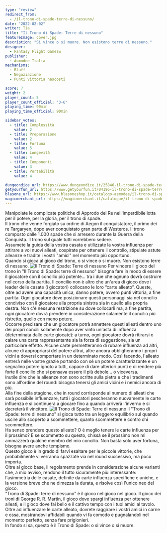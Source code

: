 ```yaml
---
type: "review"
redirect_from:
  - /il-trono-di-spade-terre-di-nessuno/
date: "2022-02-02"
writer: Tia
title: "Il Trono di Spade: Terre di nessuno"
featureImage: cover.jpg
description: "Si vince o si muore. Non esistono terre di nessuno."
designer:
  - Fantasy Flight Gamesw
publisher:
  - Asmodee Italia
mechanisms:
  - Bluff
  - Negoziazione
  - Punti vittoria nascosti

score: 7
weight: 2
player_count: 5
player_count_official: "3-6"
playing_time: 90min
playing_time_official: 90min

sidebar_votes:
  - title: Complessità
    value: 2
  - title: Preparazione
    value: 2
  - title: Fortuna
    value: 5
  - title: Longevità
    value: 4
  - title: Componenti
    value: 3
  - title: Portabilità
    value: 4

dungeondice_url: https://www.dungeondice.it/25846-il-trono-di-spade-terre-di-nessuno.html
getyourfun_url: https://www.getyourfun.it/04196-il-trono-di-spade-terre-di-nessuno-giochi-di-carte.html
blasone_url: https://www.blasoneshop.it/catalogo-asmodee/il-trono-di-spade-terre-di-nessuno-72-1568
magicmerchant_url: https://magicmerchant.it/catalogue/il-trono-di-spade-terre-di-nessuno-56800/
---
```


<Setting>
  Manipolate le complicate politiche di Approdo del Re nell'imperdibile lotta
  per il potere, per la gloria, per il trono di spade.
  <br />
  Il trono che venne forgiato su ordine di Aegon il conquistatore, il primo dei
  re Targaryen, dopo aver conquistato gran parte di Westeros. Il trono composto
  dalle 1.000 spade che si arresero durante la Guerra della Conquista. Il trono
  sul quale tutti vorrebbero sedere.
  <br />
  Assumete la guida della vostra casata e utilizzate la vostra influenza per
  attirare a voi nuovi alleati, cospirate per ottenere il controllo, stipulate
  astute alleanze e tradite i vostri "amici" nel momento più opportuno.
  <br />
  Quando si gioca al gioco del trono, o si vince o si muore. Non esistono terre
  di nessuno.
</Setting>

<Spotify playlistId="26ydPfDpkjllVC0QqCWg82" />

<img src="./game1.jpg" alt="Il Trono di Spade: Terre di nessuno" />

<Rules>
  Per vincere il gioco del trono in "Il Trono di Spade: terre di nessuno"
  bisogna fare in modo di essere il giocatore con il concilio più potente... tra
  i due che ognuno dovrà costruire nel corso della partita. Il concilio non è
  altro che un'area di gioco dove i leader delle casate (i giocatori) collocano
  le loro “carte alleato”. Queste, oltre ad avere una capacità unica, danno
  potere, ovvero punti vittoria, a fine partita. Ogni giocatore deve posizionare
  questi personaggi sia nel concilio condiviso con il giocatore alla propria
  sinistra sia in quello alla propria destra. Non c'è nessuna restrizione su
  dove collocarli ma, a fine partita, ogni giocatore dovrà prendere in
  considerazione solamente il concilio più ristretto, quello con meno potere.
  <br />
  Occorre precisare che un giocatore potrà annettere questi alleati dentro uno
  dei propri concili solamente dopo aver vinto un'asta di influenza (determinata
  dalle carte giocate): a turno, ogni giocatore dovrà ritirarsi o calare una
  carta rappresentante sia la forza di suggestione, sia un particolare effetto.
  Alcune carte permetteranno di rubare influenza ad altri, alcune di
  appropriarsi del potere altrui, altre ancora obbligheranno i propri vicini a
  doversi comportare in un determinato modo. Così facendo, l'alleato entrerà
  nelle vostre grazie portando con sé un potere caratterizzante e un segnalino
  potere ignoto a tutti, capace di dare ulteriori punti e di rendere più forte
  il concilio che si pensava essere il più debole... o viceversa.
  <br />
  Inutile dire che le alleanze non sono scritte sulla pietra e che i tradimenti
  sono all'ordine del round: bisogna tenersi gli amici vicini e i nemici ancora
  di più.
  <br />
  Alla fine della stagione, che in round corrisponde al numero di alleati che
  sarà possibile influenzare, tutti i giocatori pescheranno nuovamente le carte
  influenza e si continuerà a giocare fino a quando arriverà l'inverno e si
  decreterà il vincitore.
</Rules>

<img src="./game2.jpg" alt="Il Trono di Spade: Terre di nessuno" />

<Feedback>
  Il "Trono di Spade: terre di nessuno" si gioca tutto tra un leggero equilibrio
  sul quando uscire allo scoperto a scommettere, quanto scommettere e contro chi
  scommettere.
  <br />
  Ha senso prendere questo alleato? O è meglio tenere le carte influenza per il
  prossimo? E se scommetto su questo, chissà se il prossimo non mi ammazzerà
  qualche membro del mio concilio. Non basta solo aver fortuna, bisogna avere
  anche tempismo.
  <br />
  Questo gioco è in grado di farvi esaltare per le piccole vittorie, che
  probabilmente vi verranno spazzate via nel round successivo, ma poco importa.
  <br />
  Oltre al gioco base, il regolamento prende in considerazione alcune varianti
  che, a mio avviso, rendono il tutto sicuramente più interessante: l'asimmetria
  delle casate, definite da carte influenza specifiche e uniche, e la versione
  breve che ne dimezza la durata, e risolve così l'unico neo del gioco.
  <br />
  "Trono di Spade: terre di nessuno" è il gioco nel gioco nel gioco. Il gioco
  dei troni di George R. R. Martin, il gioco dove spargi influenza per ottenere
  alleati, e il gioco dove fai bello e il cattivo tempo con i tuoi amici al
  tavolo. Oltre ad influenzare le carte alleato, dovrete raggirare i vostri
  amici in carne e ossa, mostrandovi affidabili quando vi fa comodo e
  pugnalandoli nel momento perfetto, senza fare prigionieri.
  <br />
  In fondo si sa, questo è il Trono di Spade: o si vince o si muore.
</Feedback>

<Instagram id="CZeBnBZlHRA" />
